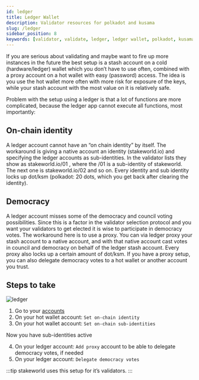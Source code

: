 ```yaml
---
id: ledger
title: Ledger Wallet
description: Validator resources for polkadot and kusama
slug: /ledger
sidebar_position: 8
keywords: [validator, validate, ledger, ledger wallet, polkadot, kusama]
---
```


If you are serious about validating and maybe want to fire up more instances in the future the best setup is a stash account on a cold (hardware/ledger) wallet which you don’t have to use often, combined with a proxy account on a hot wallet with easy (password) access. The idea is you use the hot wallet more often with more risk for exposure of the keys, while your stash account with the most value on it is relatively safe.

Problem with the setup using a ledger is that a lot of functions are more complicated, because the ledger app cannot execute all functions, most importantly:

## On-chain identity

A ledger account cannot have an “on chain identity” by itself. The workaround is giving a native account an identity (stakeworld.io) and specifying the ledger accounts as sub-identities. In the validator lists they show as stakeworld.io/01 , where the /01 is a sub-identity of stakeworld. The next one is stakeworld.io/02 and so on. Every identity and sub identity locks up dot/ksm (polkadot: 20 dots, which you get back after clearing the identity).


## Democracy

A ledger account misses some of the democracy and council voting possibilities. Since this is a factor in the validator selection protocol and you want your validators to get elected it is wise to participate in democracy votes. The workaround here is to use a proxy. You can via ledger proxy your stash account to a native account, and with that native account cast votes in council and democracy on behalf of the ledger stash account. Every proxy also locks up a certain amount of dot/ksm.
If you have a proxy setup, you can also delegate democracy votes to a hot wallet or another account you trust.

## Steps to take
![ledger](/img/ledger.png)

1. Go to your [accounts](https://polkadot.js.org/apps/?rpc=wss%3A%2F%2Fkusama-rpc.polkadot.io#/accounts)
2. On your hot wallet account: `Set on-chain identity`
3. On your hot wallet account: `Set on-chain sub-identities`

Now you have sub-identities active

4. On your ledger account: `Add proxy` account to be able to delegate democracy votes, if needed
5. On your ledger account: `Delegate democracy votes`

:::tip
stakeworld uses this setup for it’s validators.
:::

